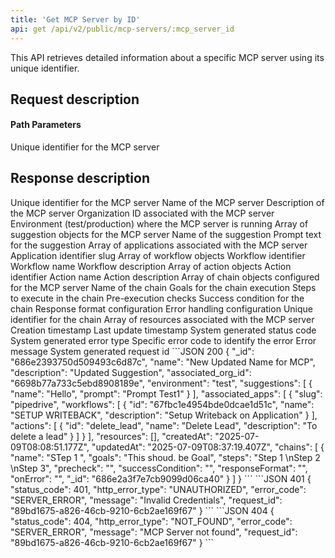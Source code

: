 ```yaml
---
title: 'Get MCP Server by ID'
api: get /api/v2/public/mcp-servers/:mcp_server_id
---
```


This API retrieves detailed information about a specific MCP server using its unique identifier.

## Request description
#### Path Parameters
<ParamField path="mcp_server_id" type="string" required>
  Unique identifier for the MCP server
</ParamField>

## Response description

<Tabs>
  <Tab title="200">
    <ResponseField name="_id" type="string">
      Unique identifier for the MCP server
    </ResponseField>
    <ResponseField name="name" type="string">
      Name of the MCP server
    </ResponseField>
    <ResponseField name="description" type="string">
      Description of the MCP server
    </ResponseField>
    <ResponseField name="associated_org_id" type="string">
      Organization ID associated with the MCP server
    </ResponseField>
    <ResponseField name="environment" type="string">
      Environment (test/production) where the MCP server is running
    </ResponseField>
    <ResponseField name="suggestions" type="array">
      Array of suggestion objects for the MCP server
      <Expandable title="Suggestion Object">
        <ResponseField name="name" type="string">
          Name of the suggestion
        </ResponseField>
        <ResponseField name="prompt" type="string">
          Prompt text for the suggestion
        </ResponseField>
      </Expandable>
    </ResponseField>
    <ResponseField name="associated_apps" type="array">
      Array of applications associated with the MCP server
      <Expandable title="Associated App Object">
        <ResponseField name="slug" type="string">
          Application identifier slug
        </ResponseField>
        <ResponseField name="workflows" type="array">
          Array of workflow objects
          <Expandable title="Workflow Object">
            <ResponseField name="id" type="string">
              Workflow identifier
            </ResponseField>
            <ResponseField name="name" type="string">
              Workflow name
            </ResponseField>
            <ResponseField name="description" type="string">
              Workflow description
            </ResponseField>
          </Expandable>
        </ResponseField>
        <ResponseField name="actions" type="array">
          Array of action objects
          <Expandable title="Action Object">
            <ResponseField name="id" type="string">
              Action identifier
            </ResponseField>
            <ResponseField name="name" type="string">
              Action name
            </ResponseField>
            <ResponseField name="description" type="string">
              Action description
            </ResponseField>
          </Expandable>
        </ResponseField>
      </Expandable>
    </ResponseField>
    <ResponseField name="chains" type="array">
      Array of chain objects configured for the MCP server
      <Expandable title="Chain Object">
        <ResponseField name="name" type="string">
          Name of the chain
        </ResponseField>
        <ResponseField name="goals" type="string">
          Goals for the chain execution
        </ResponseField>
        <ResponseField name="steps" type="string">
          Steps to execute in the chain
        </ResponseField>
        <ResponseField name="precheck" type="string">
          Pre-execution checks
        </ResponseField>
        <ResponseField name="successCondition" type="string">
          Success condition for the chain
        </ResponseField>
        <ResponseField name="responseFormat" type="string">
          Response format configuration
        </ResponseField>
        <ResponseField name="onError" type="string">
          Error handling configuration
        </ResponseField>
        <ResponseField name="_id" type="string">
          Unique identifier for the chain
        </ResponseField>
      </Expandable>
    </ResponseField>
    <ResponseField name="resources" type="array">
      Array of resources associated with the MCP server
    </ResponseField>
    <ResponseField name="createdAt" type="date">
      Creation timestamp
    </ResponseField>
    <ResponseField name="updatedAt" type="date">
      Last update timestamp
    </ResponseField>
  </Tab>
  <Tab title="Error">
    <ResponseField name="status_code" type="integer">
      System generated status code
    </ResponseField>
    <ResponseField name="http_error_type" type="string">
      System generated error type
    </ResponseField>
    <ResponseField name="error_code" type="string">
      Specific error code to identify the error
    </ResponseField>
    <ResponseField name="message" type="string">
      Error message
    </ResponseField>
    <ResponseField name="request_id" type="string">
      System generated request id
    </ResponseField>
  </Tab>
</Tabs>

<ResponseExample>
```JSON 200
{
    "_id": "686e2393750d509493c6d87c",
    "name": "New Updated Name for MCP",
    "description": "Updated Suggestion",
    "associated_org_id": "6698b77a733c5ebd8908189e",
    "environment": "test",
    "suggestions": [
        {
            "name": "Hello",
            "prompt": "Prompt Test1"
        }
    ],
    "associated_apps": [
        {
            "slug": "pipedrive",
            "workflows": [
                {
                    "id": "67fbc1e4954bde0dcae1d51c",
                    "name": "SETUP WRITEBACK",
                    "description": "Setup Writeback on Application"
                }
            ],
            "actions": [
                {
                    "id": "delete_lead",
                    "name": "Delete Lead",
                    "description": "To delete a lead"
                }
            ]
        }
    ],
    "resources": [],
    "createdAt": "2025-07-09T08:08:51.177Z",
    "updatedAt": "2025-07-09T08:37:19.407Z",
    "chains": [
        {
            "name": "STep 1 ",
            "goals": "This shoud. be Goal",
            "steps": "Step 1 \nStep 2 \nStep 3",
            "precheck": "",
            "successCondition": "",
            "responseFormat": "",
            "onError": "",
            "_id": "686e2a3f7e7cb9099d06ca40"
        }
    ]
}
```
```JSON 401
{
    "status_code": 401,
    "http_error_type": "UNAUTHORIZED",
    "error_code": "SERVER_ERROR",
    "message": "Invalid Credentials",
    "request_id": "89bd1675-a826-46cb-9210-6cb2ae169f67"
}
```
```JSON 404
{
    "status_code": 404,
    "http_error_type": "NOT_FOUND",
    "error_code": "SERVER_ERROR",
    "message": "MCP Server not found",
    "request_id": "89bd1675-a826-46cb-9210-6cb2ae169f67"
}
```
</ResponseExample> 